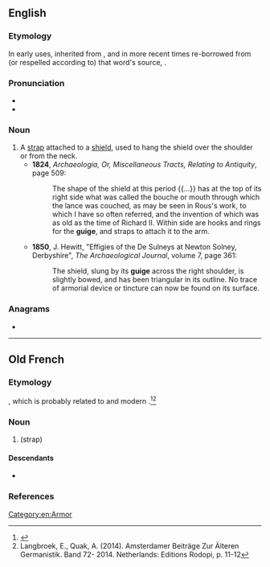 {{also|guīgé}}
==English==
{{wikipedia}}

===Etymology===
In early uses, inherited from {{inh|en|enm|gige}}, and in more recent times re-borrowed from (or respelled according to) that word's source, {{bor|en|fro|guige}}.

===Pronunciation===
* {{IPA|en|/ɡiːʒ/|/ɡiːd͡ʒ/}}
* {{rhymes|en|iːʒ|iːdʒ|s=1}}

===Noun===
{{en-noun}}

# A [[strap]] attached to a [[shield]], used to hang the shield over the shoulder or from the neck.
#* '''1824''', ''Archaeologia, Or, Miscellaneous Tracts, Relating to Antiquity'', page 509:
#*: The shape of the shield at this period {{...}} has at the top of its right side what was called the bouche or mouth through which the lance was couched, as may be seen in Rous's work, to which I have so often referred, and the invention of which was as old as the time of Richard II. Within side are hooks and rings for the '''guige''', and straps to attach it to the arm.
#* '''1850''', J. Hewitt, "Effigies of the De Sulneys at Newton Solney, Derbyshire", ''The Archaeological Journal'', volume 7, page 361: 
#*: The shield, slung by its '''guige''' across the right shoulder, is slightly bowed, and has been triangular in its outline. No trace of armorial device or tincture can now be found on its surface.

===Anagrams===
* {{anagrams|en|a=eggiu|gigue}}

[[Category:en:Armor]]

----

==Old French==

===Etymology===
{{bor|fro|frk|*widdja}}, which is probably related to {{der|fro|gem-pro|*wiskaz|t=bundle of straw, hay}} and modern {{cog|nl|wis|t=twig, shoot}}.<ref>{{R:nl:Etymologiebank|wis2}}</ref><ref>Langbroek, E., Quak, A. (2014). Amsterdamer Beiträge Zur Älteren Germanistik. Band 72- 2014. Netherlands: Editions Rodopi, p. 11-12</ref>

===Noun===
{{fro-noun|f}}

# {{l|en|guige}} (strap)

====Descendants====
* {{desctree|enm|gige|bor=1}}

===References===
<references/>